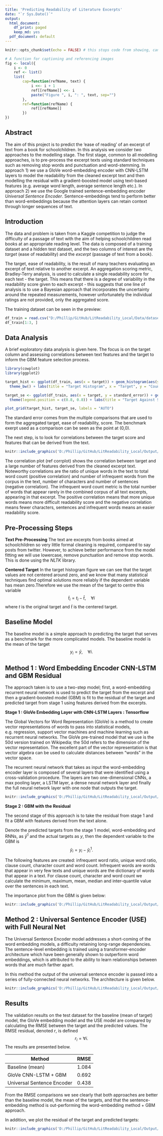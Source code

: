 ```yaml
---
title: 'Predicting Readability of Literature Excerpts'
date: "`r Sys.Date()`"
output:
  html_document:
    df_print: paged
    keep_md: yes
  pdf_document: default
---
```


```r
knitr::opts_chunk$set(echo = FALSE) # this stops code from showing, can add to individual blocks instead of global option
```
```r
# A function for captioning and referencing images
fig <- local({
    i <- 0
    ref <- list()
    list(
        cap=function(refName, text) {
            i <<- i + 1
            ref[[refName]] <<- i
            paste("Figure ", i, ": ", text, sep="")
        },
        ref=function(refName) {
            ref[[refName]]
        })
})
```

## Abstract

The aim of this project is to predict the 'ease of reading' of an excerpt of text from a book for schoolchildren. In this analysis we consider two approaches to the modelling stage. The first stage, common to all modelling approaches, is to pre-process the excerpt texts using standard techniques such as removing stop words and punctuation and word-stemming. In approach 1) we use a GloVe word-embedding encoder with CNN-LSTM layers to model the readability from the cleaned excerpt text and then modelling the residual with a gradient-boosted model using text-based features (e.g. average word length, average sentence length etc.). In approach 2) we use the Google trained sentence-embedding encoder *Universal Sentence Encoder*. Sentence-embeddings tend to perform better than word-embeddings because the attention layers can retain context through longer sequences of text. 

## Introduction

The data and problem is taken from a Kaggle competition to judge the difficulty of a passage of text with the aim of helping schoolchildren read books at an appropriate reading level. The data is composed of a training dataset and a hidden test dataset, and the two columns of interest are the *target* (ease of readability) and the *excerpt* (passage of text from a book). 

The target, ease of readability, is the result of many teachers evaluating an excerpt of text relative to another excerpt. An aggregation scoring metric, Bradley-Terry analysis, is used to calculate a single readability score for each text - the target. This means that there is a degree of variability in the readability score given to each excerpt - this suggests that one line of analysis is to use a Bayesian approach that incorporates the uncertainty around the repeated measurements, however unfortunately the individual ratings are not provided, only the aggregated score.

The training dataset can be seen in the preview:
```r
df_train = read.csv("D:/Phillip/GitHub/LitReadability_Local/Data/dataset.csv", stringsAsFactors = FALSE)
df_train[1:3, ]
```


## Data Analysis

A brief exploratory data analysis is given here. The focus is on the target column and assessing correlations between text features and the target to inform the GBM feature selection process.

```r
library(cowplot)
library(ggplot2)

target_hist <- ggplot(df_train, aes(x = target)) + geom_histogram(aes(y=..density..), colour="blue") + 
  theme_bw() + labs(title = "Target Histogram", x = "Target", y = "Count")

target_se <- ggplot(df_train, aes(x = target, y = standard_error)) + geom_point() + theme_bw() +
  theme(legend.position = c(0.8, 0.8)) + labs(title = "Target Against Standard Error", x = "Target", y = "Standard Error")

plot_grid(target_hist, target_se, labels = "AUTO")
```

The standard error comes from the multiple comparisons that are used to form the aggregated target, ease of readability, score. The benchmark exerpt used as a comparison can be seen as the point at (0,0).

The next step, is to look for correlations between the target score and features that can be derived from the text. 
```r
knitr::include_graphics('D:/Phillip/GitHub/LitReadability_Local/Output/Plots/correlation_plot_target.png')
```
The correlation plot (ref corrplot) shows the correlation between target and a large number of features derived from the cleaned excerpt text. Noteworthy correlations are the ratio of unique words in the text to total word count (positive correlation) and number of infrequent words from the corpus in the text, number of characters and number of sentences (negative correlation). The infrequent word count metric is the total number of words that appear rarely in the combined corpus of all text excerpts, appearing in that excerpt. The positive correlation means that more unique words means more difficult readability score and the negative correlation means fewer characters, sentences and infrequent words means an easier readability score.

## Pre-Processing Steps

**Text Pre-Processing**
The text are excerpts from books aimed at schoolchildren so very little formal cleaning is required, compared to say posts from twitter. However, to achieve better performance from the model fitting we will use lowercase, remove punctuation and remove stop words. This is done using the *NLTK* library.

**Centered Target**
In the target histogram figure we can see that the target values are not centered around zero, and we know that many statistical techniques find optimal solutions more reliably if the dependent variable has mean zero.Therefore we use the mean of the target to centre this variable
$$ \tilde{t}_i = t_i - \bar{t}, \quad \forall i $$
where $t$ is the original target and $\tilde{t}$ is the centered target.

## Baseline Model

The baseline model is a simple approach to predicting the target that serves as a benchmark for the more complicated models. The baseline model is the mean of the target
$$ y_i = \bar{y}, \quad \forall i . $$

## Method 1 : Word Embedding Encoder CNN-LSTM and GBM Residual 

The approach taken is to use a two-step model; first, a word-embedding recurrent neural network is used to predict the target from the excerpt and then a gradient-boosted model (GBM) is fit to the residual of the target and predicted target from stage 1 using features derived from the excerpts. 

**Stage 1 : GloVe Embedding Layer with CNN-LSTM Layers : Tensorflow**

The Global Vectors for Word Representation (GloVe) is a method to create vector representations of words to pass into statistical models, e.g. regression, support vector machines and machine learning such as recurrent neural networks. The GloVe pre-trained model that we use is the 50d version trained on Wikipedia; the 50d refers to the dimension of the vector representation. The excellent part of the vector representation is that vector algebra can be used to calculate distances between "words" in the vector space. 

The recurrent neural network that takes as input the word-embedding encoder layer is composed of several layers that were identified using a cross-validation procedure. The layers are two one-dimensional CNNs, a max pooling layer, a LSTM layer, a dense neural network layer and finally the full neural network layer with one node that outputs the target. 

```r
knitr::include_graphics('D:/Phillip/GitHub/LitReadability_Local/Output/Plots/GloVe_cnn_lstm_architecture.png')
```

**Stage 2 : GBM with the Residual**

The second stage of this approach is to take the residual from stage 1 and fit a GBM with features derived from the text alone. 

Denote the predicted targets from the stage 1 model, word-embedding and RNNs, as $\hat{y}^1$ and the actual targets as $y$, then the dependent variable to the GBM is
$$ \tilde{y}_i = y_i - \hat{y}^1_i . $$

The following features are created: infrequent word ratio, unique word ratio, clause count, character count and word count. Infrequent words are words that appear in very few texts and unique words are the dictionary of words that appear in a text. For clause count, character and word count we calculate the minimum, maximum, mean, median and inter-quantile value over the sentences in each text. 

The importance plot from the GBM is given below:

```r
knitr::include_graphics('D:/Phillip/GitHub/LitReadability_Local/Output/Plots/gbm_feature_importance.png')
```

## Method 2 : Universal Sentence Encoder (USE) with Full Neural Net 

The Universal Sentence Encoder model addresses a short-coming of the word embedding models, a difficulty retaining long-range dependencies. The sentence-level embedding is trained using a transformer-encoder architecture which have been generally shown to outperform word embeddings, which is attributed to the ability to learn relationships between words that are much farther apart.

In this method the output of the universal sentence encoder is passed into a series of fully-connected neural networks. The architecture is given below.

```r
knitr::include_graphics('D:/Phillip/GitHub/LitReadability_Local/Output/Plots/use_nn_architecture.png')
```

## Results

The validation results on the test dataset for the baseline (mean of target) model, the GloVe embedding model and the USE model are compared by calculating the RMSE between the target and the predicted values. The RMSE residual, denoted $r$, is defined
$$  r_i =  \forall i  . $$
The results are presented below.

| Method | RMSE |  
|----------------|------------------------|
| Baseline (mean) | 1.084 |
| GloVe CNN-LSTM + GBM | 0.692 | 
| Universal Sentence Encoder | 0.438 |

From the RMSE comparisons we see clearly that both approaches are better than the baseline model, the mean of the targets, and that the sentence-embedding method is out-performing the word-embedding method + GBM approach.

In addition, we plot the residual of the target and predicted targets:
```r
knitr::include_graphics('D:/Phillip/GitHub/LitReadability_Local/Output/Plots/residual_target_plot.png')
```




